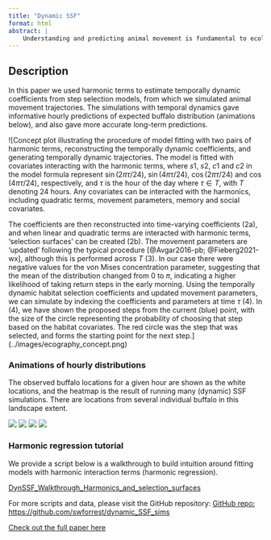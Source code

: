 ```yaml
---
title: "Dynamic SSF"
format: html
abstract: |
    Understanding and predicting animal movement is fundamental to ecology and conservation management. Models that estimate and then predict animal movement and habitat selection parameters underpin diverse conservation applications, from mitigating invasive species spread to enhancing landscape connectivity. However, many predictive models overlook fine-scale temporal dynamics within their predictions, despite animals often displaying fine-scale behavioural variability that might significantly alter their movement, habitat selection and distribution over time. Incorporating fine-scale temporal dynamics, such as circadian rhythms, within predictive models might reduce the averaging out of such behaviours, thereby enhancing our ability to make predictions in both the short and long term. We tested whether the inclusion of fine-scale temporal dynamics improved both fine-scale (hourly) and long-term (seasonal) spatial predictions for a significant invasive species of northern Australia, the water buffalo (*Bubalus bubalis*). Water buffalo require intensive management actions over vast, remote areas and display distinct circadian rhythms linked to habitat use. To inform management operations we generated hourly and dry season prediction maps by simulating trajectories from static and temporally dynamic step selection functions (SSFs) that were fitted to the GPS data of 13 water buffalo. We found that simulations generated from temporally dynamic models replicated the buffalo crepuscular movement patterns and dynamic habitat selection, resulting in more informative and accurate hourly predictions. Additionally, when the simulations were aggregated into long-term predictions, the dynamic models were more accurate and better able to highlight areas of concentrated habitat use that might indicate high-risk areas for environmental damage. Our findings emphasise the importance of incorporating fine-scale temporal dynamics in predictive models for species with clear dynamic behavioural patterns. By integrating temporally dynamic processes into animal movement trajectories, we demonstrate an approach that can enhance conservation management strategies and deepen our understanding of ecological and behavioural patterns across multiple timescales.
---
```


## Description
In this paper we used harmonic terms to estimate temporally dynamic coefficients from step selection models, from which we simulated animal movement trajectories. The simulations with temporal dynamics gave informative hourly predictions of expected buffalo distribution (animations below), and also gave more accurate long-term predictions. 

![Concept plot illustrating the procedure of model fitting with two pairs of harmonic terms, reconstructing the temporally dynamic coefficients, and generating temporally dynamic trajectories. The model is fitted with covariates interacting with the harmonic terms, where $s1$, $s2$, $c1$ and $c2$ in the model formula represent $\sin(2\pi \tau / 24)$, $\sin(4\pi \tau / 24)$, $\cos(2\pi \tau / 24)$ and $\cos(4\pi \tau / 24)$, respectively, and $\tau$ is the hour of the day where $\tau \in T$, with $T$ denoting 24 hours. Any covariates can be interacted with the harmonics, including quadratic terms, movement parameters, memory and social covariates. 

The coefficients are then reconstructed into time-varying coefficients (2a), and when linear and quadratic terms are interacted with harmonic terms, 'selection surfaces' can be created (2b). The movement parameters are 'updated' following the typical procedure [@Avgar2016-pb; @Fieberg2021-wx], although this is performed across $T$ (3). In our case there were negative values for the von Mises concentration parameter, suggesting that the mean of the distribution changed from $0$ to $\pi$, indicating a higher likelihood of taking return steps in the early morning. Using the temporally dynamic habitat selection coefficients and updated movement parameters, we can simulate by indexing the coefficients and parameters at time $\tau$ (4). In (4), we have shown the proposed steps from the current (blue) point, with the size of the circle representing the probability of choosing that step based on the habitat covariates. The red circle was the step that was selected, and forms the starting point for the next step.](../images/ecography_concept.png)

### Animations of hourly distributions

The observed buffalo locations for a given hour are shown as the white locations, and the heatmap is the result of running many (dynamic) SSF simulations. There are locations from several individual buffalo in this landscape extent.

![](..\images\sim_preds_0p_hourly.gif)
![](..\images\sim_preds_1p_hourly.gif)
![](..\images\sim_preds_2p_hourly.gif)
![](..\images\sim_preds_3p_hourly.gif)

### Harmonic regression tutorial

We provide a script below is a walkthrough to build intuition around fitting models with harmonic interaction terms (harmonic regression).

[DynSSF_Walkthrough_Harmonics_and_selection_surfaces](..\files\DynamicSSF_Walkthrough_Harmonics_and_selection_surfaces.html)

For more scripts and data, please visit the GitHub repository:
[GitHub repo: https://github.com/swforrest/dynamic_SSF_sims](https://github.com/swforrest/dynamic_SSF_sims)

[Check out the full paper here](https://nsojournals.onlinelibrary.wiley.com/doi/10.1111/ecog.07421)
